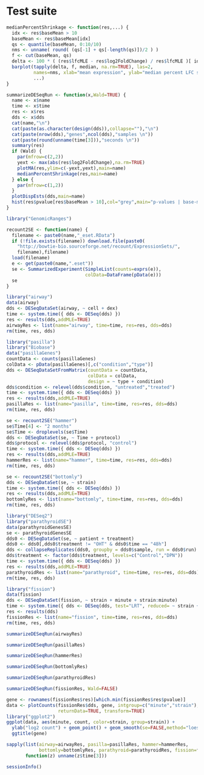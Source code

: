 # Test suite

```r

medianPercentShrinkage <- function(res,...) {
  idx <- res$baseMean > 10
  baseMean <- res$baseMean[idx]
  qs <- quantile(baseMean, 0:10/10)
  nms <- unname( round( (qs[-1] + qs[-length(qs)])/2 ) )
  f <- cut(baseMean, qs)
  delta <- 100 * ( (res$lfcMLE - res$log2FoldChange) / res$lfcMLE )[ idx ]
  barplot(tapply(delta, f, median, na.rm=TRUE), las=2,
          names=nms, xlab="mean expression", ylab="median percent LFC shrinkage",
          ...)
}

summarizeDESeqRun <- function(x,Wald=TRUE) {
  name <- x$name
  time <- x$time
  res <- x$res
  dds <- x$dds
  cat(name,"\n")
  cat(paste(as.character(design(dds)),collapse=""),"\n")
  cat(paste(nrow(dds),"genes",ncol(dds),"samples \n"))
  cat(paste(round(unname(time[3])),"seconds \n"))
  summary(res)
  if (Wald) {
    par(mfrow=c(2,2))
    yext <- max(abs(res$log2FoldChange),na.rm=TRUE)
    plotMA(res,ylim=c(-yext,yext),main=name)
    medianPercentShrinkage(res,main=name)
  } else {
    par(mfrow=c(1,2))
  }
  plotDispEsts(dds,main=name)
  hist(res$pvalue[res$baseMean > 10],col="grey",main="p-values | base-mean > 10",xlab="")
}

library("GenomicRanges")

recount2SE <- function(name) {
  filename <- paste0(name,"_eset.RData")
  if (!file.exists(filename)) download.file(paste0(
    "http://bowtie-bio.sourceforge.net/recount/ExpressionSets/",
    filename),filename)
  load(filename)
  e <- get(paste0(name,".eset"))
  se <- SummarizedExperiment(SimpleList(counts=exprs(e)),
                             colData=DataFrame(pData(e)))
  se                   
}

```


```r
library("airway")
data(airway)
dds <- DESeqDataSet(airway, ~ cell + dex)
time <- system.time({ dds <- DESeq(dds) })
res <- results(dds,addMLE=TRUE)
airwayRes <- list(name="airway", time=time, res=res, dds=dds)
rm(time, res, dds)
```


```r
library("pasilla")
library("Biobase")
data("pasillaGenes")
countData <- counts(pasillaGenes)
colData <- pData(pasillaGenes)[,c("condition","type")]
dds <- DESeqDataSetFromMatrix(countData = countData,
                              colData = colData,
                              design = ~ type + condition)
dds$condition <- relevel(dds$condition, "untreated","treated")
time <- system.time({ dds <- DESeq(dds) })
res <- results(dds,addMLE=TRUE)
pasillaRes <- list(name="pasilla", time=time, res=res, dds=dds)
rm(time, res, dds)
```

```r
se <- recount2SE("hammer")
se$Time[4] <- "2 months"
se$Time <- droplevels(se$Time)
dds <- DESeqDataSet(se, ~ Time + protocol)
dds$protocol <- relevel(dds$protocol, "control")
time <- system.time({ dds <- DESeq(dds) })
res <- results(dds,addMLE=TRUE)
hammerRes <- list(name="hammer", time=time, res=res, dds=dds)
rm(time, res, dds)
```

```r
se <- recount2SE("bottomly")
dds <- DESeqDataSet(se, ~ strain)
time <- system.time({ dds <- DESeq(dds) })
res <- results(dds,addMLE=TRUE)
bottomlyRes <- list(name="bottomly", time=time, res=res, dds=dds)
rm(time, res, dds)
```


```r
library("DESeq2")
library("parathyroidSE")
data(parathyroidGenesSE)
se <- parathyroidGenesSE
dds0 <- DESeqDataSet(se, ~ patient + treatment)
dds0 <- dds0[,dds0$treatment != "OHT" & dds0$time == "48h"]
dds <- collapseReplicates(dds0, groupby = dds0$sample, run = dds0$run)
dds$treatment <- factor(dds$treatment, levels=c("Control","DPN"))
time <- system.time({ dds <- DESeq(dds) })
res <- results(dds,addMLE=TRUE)
parathyroidRes <- list(name="parathyroid", time=time, res=res, dds=dds)
rm(time, res, dds)
```

```r
library("fission")
data(fission)
dds <- DESeqDataSet(fission, ~ strain + minute + strain:minute)
time <- system.time({ dds <- DESeq(dds, test="LRT", reduced= ~ strain + minute) })
res <- results(dds)
fissionRes <- list(name="fission", time=time, res=res, dds=dds)
rm(time, res, dds)
```

```r
summarizeDESeqRun(airwayRes)
```

```r
summarizeDESeqRun(pasillaRes)
```

```r
summarizeDESeqRun(hammerRes)
```

```r
summarizeDESeqRun(bottomlyRes)
```


```r
summarizeDESeqRun(parathyroidRes)
```

```r
summarizeDESeqRun(fissionRes, Wald=FALSE)
```

```r
gene <- rownames(fissionRes$res)[which.min(fissionRes$res$pvalue)]
data <- plotCounts(fissionRes$dds, gene, intgroup=c("minute","strain"),
                   returnData=TRUE, transform=TRUE)
library("ggplot2")
ggplot(data, aes(minute, count, color=strain, group=strain)) +
  ylab("log2 count") + geom_point() + geom_smooth(se=FALSE,method="loess") +
  ggtitle(gene)
```

```r
sapply(list(airway=airwayRes, pasilla=pasillaRes, hammer=hammerRes,
            bottomly=bottomlyRes, parathyroid=parathyroidRes, fission=fissionRes),
       function(z) unname(z$time[3]))
```

```r
sessionInfo()
```

